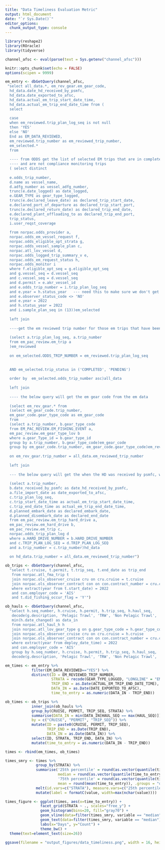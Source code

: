 ```yaml
---
title: "Data Timeliness Evaluation Metric"
output: html_document
date: "`r Sys.Date()`"
editor_options: 
  chunk_output_type: console
---
```


```r
library(reshape2)
library(ROracle)
library(tidyverse)

channel_afsc <- eval(parse(text = Sys.getenv("channel_afsc")))

knitr::opts_chunk$set(echo = FALSE)
options(scipen = 9999)
```

```r
em_entry <- dbGetQuery(channel_afsc, 
 "select all_data.*, em_rev_gear.em_gear_code, 
  hd_data.date_hd_received_by_psmfc,
  hd_data.date_exported_to_afsc,
  hd_data.actual_em_trip_start_date_time,
  hd_data.actual_em_trip_end_date_time from (
  select 
  
  case
  when em_reviewed.trip_plan_log_seq is not null
  then 'YES'
  else 'NO'
  End as EM_DATA_REVIEWED,   
  em_reviewed.trip_number as em_reviewed_trip_number, 
  em_selected.*
  from    
  
  ---- from ODDS get the list of selected EM trips that are in completed or pending status
  ---- and are not compliance monitoring trips
  ( select distinct
  
  e.odds_trip_number,
  d.name as vessel_name,
  d.adfg_number as vessel_adfg_number,
  trunc(e.date_logged) as date_logged,
  e.GEAR_TYPE as gear_type_logged,
  trunc(e.declared_leave_date) as declared_trip_start_date,
  e.declared_port_of_departure as declared_trip_start_port,
  trunc(e.declared_return_date) as declared_trip_end_date,
  e.declared_plant_offloading_to as declared_trip_end_port,
  trip_status,
  i.user_reqst_coverage
  
  from norpac.odds_provider a,                   
  norpac.odds_em_vessel_request f,
  norpac.odds_eligible_opt_strata g,
  norpac.odds_vessel_sample_plan c,
  norpac.atl_lov_vessel d,
  norpac.odds_logged_trip_summary_v e,
  norpac.odds_em_request_status h,
  norpac.odds_monitor i
  where f.eligible_opt_seq = g.eligible_opt_seq
  and g.vessel_seq = d.vessel_seq
  and c.vessel_seq = d.vessel_seq
  and d.permit = e.akr_vessel_id
  and e.odds_trip_number = i.trip_plan_log_seq
  and e.year = h.status_year   --- need this to make sure we don't get duplicates
  and e.observer_status_code <> 'NO'
  and e.year = 2022
  and h.status_year = 2022
  and i.sample_plan_seq in (13))em_selected
  
  left join
  
  ----get the em reviewed trip number for those em trips that have been reviwed and where AFSC has the data
  
  (select a.trip_plan_log_seq, a.trip_number 
  from em_pac_review.em_trip a
  )em_reviewed
  
  on em_selected.ODDS_TRIP_NUMBER = em_reviewed.trip_plan_log_seq  
  
  
  AND em_selected.trip_status in ('COMPLETED', 'PENDING')  
  
  order by  em_selected.odds_trip_number asc)all_data
  
  left join 
  
  ---- the below query will get the em gear code from the em data
  
  (select em_rev_gear.* from 
  (select em_gear_code.trip_number,
  em_gear_code.gear_type_code as em_gear_code
  from
  (select a.trip_number, b.gear_type_code
  from EM_PAC_REVIEW.EM_FISHING_EVENT a,
  em_pac_review.em_gear_type_lov b
  where a.gear_Type_id = b.gear_type_id
  group by a.trip_number, b.gear_type_code)em_gear_code
  group by em_gear_code.trip_number, em_gear_code.gear_type_code)em_rev_gear)em_rev_gear
  
  on em_rev_gear.trip_number = all_data.em_reviewed_trip_number
  
  left join 
  
  --- the below query will get the when the HD was received by psmfc, when it was exported to AFSC and the em trip start date and time and trip end date and time
  
  (select a.trip_number, 
  b.date_received_by_psmfc as date_hd_received_by_psmfc,
  a.file_import_date as date_exported_to_afsc, 
  c.trip_plan_log_seq, 
  c.trip_start_date_time as actual_em_trip_start_date_time, 
  c.trip_end_date_time as actual_em_trip_end_date_time,
  d.planned_embark_date as declared_embark_date,
  d.planned_disembark_date as declared_end_date
  from em_pac_review.em_trip_hard_drive a,
  em_pac_review.em_hard_drive b,
  em_pac_review.em_trip c,
  norpac.odds_trip_plan_log d
  where a.HARD_DRIVE_NUMBER = b.HARD_DRIVE_NUMBER
  and c.TRIP_PLAN_LOG_SEQ = d.TRIP_PLAN_LOG_SEQ
  and a.trip_number = c.trip_number)hd_data
  
  on hd_data.trip_number = all_data.em_reviewed_trip_number")

ob_trips <- dbGetQuery(channel_afsc, 
  "select t.cruise, t.permit, t.trip_seq, t.end_date as trip_end
   from norpac.atl_fma_trip t
   join norpac.ols_observer_cruise cru on cru.cruise = t.cruise
   join norpac.ols_observer_contract con on con.contract_number = cru.contract_number
   where extract(year from t.start_date) = 2022
   and con.employer_code = 'AIS'
   and t.did_fishing_occur_flag = 'Y'")

ob_hauls <- dbGetQuery(channel_afsc, 
  "select h.seq_number, h.cruise, h.permit, h.trip_seq, h.haul_seq, 
   decode(g.description, 'Pelagic Trawl', 'TRW', 'Non Pelagic Trawl', 'TRW', 'Pot or Trap', 'POT', 'Longliner', 'HAL') strata, 
   min(h.date_changed) as data_in
   from norpac.atl_haul_h h
   join norpac.atl_lov_gear_type g on g.gear_type_code = h.gear_type_code and g.geartype_form = h.geartype_form
   join norpac.ols_observer_cruise cru on cru.cruise = h.cruise
   join norpac.ols_observer_contract con on con.contract_number = cru.contract_number
   where extract(year from deploy_date_time) = 2022
   and con.employer_code = 'AIS'
   group by h.seq_number, h.cruise, h.permit, h.trip_seq, h.haul_seq, 
   decode(g.description, 'Pelagic Trawl', 'TRW', 'Non Pelagic Trawl', 'TRW', 'Pot or Trap', 'POT', 'Longliner', 'HAL')")
```

```r
em_times <- em_entry %>% 
            filter(EM_DATA_REVIEWED=="YES") %>% 
            distinct(ID = EM_REVIEWED_TRIP_NUMBER, 
                     STRATA = recode(GEAR_TYPE_LOGGED, "LONGLINE" = "EM HAL", "POT" = "EM POT"), 
                     TRIP_END = as.Date(ACTUAL_EM_TRIP_END_DATE_TIME), 
                     DATA_IN = as.Date(DATE_EXPORTED_TO_AFSC), 
                     time_to_entry = as.numeric(DATA_IN - TRIP_END))

ob_times <- ob_trips %>% 
            inner_join(ob_hauls %>% 
            group_by(CRUISE, PERMIT, TRIP_SEQ, STRATA) %>% 
            summarise(DATA_IN = min(DATA_IN[HAUL_SEQ == max(HAUL_SEQ)]), .groups = "drop"),
            by = c("CRUISE", "PERMIT", "TRIP_SEQ")) %>% 
            mutate(ID = paste0(CRUISE, PERMIT, TRIP_SEQ), 
                   TRIP_END = as.Date(TRIP_END), 
                   DATA_IN = as.Date(DATA_IN)) %>% 
            select(ID, STRATA, TRIP_END, DATA_IN) %>%  
            mutate(time_to_entry = as.numeric(DATA_IN - TRIP_END))

times <- rbind(em_times, ob_times)

times_smry <- times %>%
              group_by(STRATA) %>%
              summarise('25th percentile' = round(as.vector(quantile(time_to_entry, 0.25))),
                        median = round(as.vector(quantile(time_to_entry, 0.50))),
                        '75th percentile' = round(as.vector(quantile(time_to_entry, 0.75))),
                        mean = round(mean(time_to_entry)), .groups = "drop") %>%
              melt(id.vars=c("STRATA"), measure.vars=c("25th percentile", "median", "75th percentile", "mean")) %>%
              mutate(label = formatC(value, width=max(nchar(value))))

times_figure <- ggplot(times, aes(x=time_to_entry)) +
                facet_grid(STRATA ~ ., scales="free_y") +
                geom_histogram(bins=20, fill="gray70") +
                geom_vline(data=filter(times_smry, variable == "median"), aes(xintercept=value), linetype=2) +
                geom_text(data=filter(times_smry, variable == "median"), aes(x=value, y=Inf, label=paste(label, "days")), angle=90, hjust=1.1, vjust=-.25, size=8) +
                labs(x="Days", y="Count") +
                theme_bw() +
  theme(text=element_text(size=26))

ggsave(filename = "output_figures/data_timeliness.png", width = 16, height = 9, units = 'in')
```

